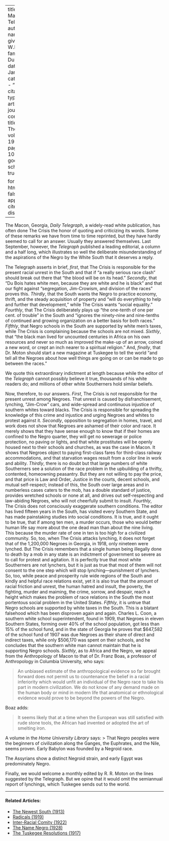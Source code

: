 
---
title: 'The Macon Telegraph'
author:
  - name:
      given: W.E.B.
      family: Du Bois
date: Jan. 1920
categories: 
  - ""
citation: 
  type: article-journal
  container-title: The Crisis
  volume: 19
  issue: 3
  page: 109-110
google-scholar: true

format:
  html:
    toc: false
    appendix-cite-as: display
---



The Macon, Georgia, *Daily Telegraph*, a widely-read white publication, has often done <span class="crisis-title">The Crisis</span> the honor of quoting and criticizing its words. Some of these remarks we have from time to time reprinted, but they have hardly seemed to call for an answer. Usually they answered themselves. Last September, however, the *Telegraph* published a leading editorial, a column and a half long, which illustrates so well the deliberate misunderstanding of the aspirations of the Negro by the White South that it deserves a reply. 

The Telegraph asserts in brief, *first*, that <span class="crisis-title">The Crisis</span> is responsible for the present racial unrest in the South and that if "a really serious race clash" should break out there that "the blood will be on its head." *Secondly*, that "Du Bois hates white men, because they are white and he is black" and that our fight against "segregation, Jim-Crowism, and division of the races" proves this. *Thirdly*, that the South wants the Negro to practice economy, thrift, and the steady acquisition of property and "will do everything to help and further that development," while <span class="crisis-title">The Crisis</span> wants "social equality." *Fourthly*, that <span class="crisis-title">The Crisis</span> deliberately plays up "the one-tenth of one per cent. of trouble" in the South and "ignores the ninety-nine and nine-tenths of continued and growing organization on a better basis for both races." *Fifthly*, that Negro schools in the South are supported by white men's taxes, while <span class="crisis-title">The Crisis</span> is complaining because the schools are not mixed. *Sixthly*, that "the black man lived for uncounted centuries in Africa on his own resources and never so much as improved the make-up of an arrow, coined a new word, or crept an inch nearer to a spiritual religion." And, *finally*, that Dr. Moton should start a new magazine at Tuskegee to tell the world "and tell all the Negroes about how well things are going on or can be made to go between the races." 

We quote this extraordinary indictment at length because while the editor of the *Telegraph* cannot possibly believe it true, thousands of his white readers do; and millions of other white Southerners hold similar beliefs. 

Now, therefore, to our answers. *First*, <span class="crisis-title">The Crisis</span> is not responsible for the present unrest among Negroes. That unrest is caused by disfranchisement, lynching, "Jim-Crow" cars, and wide-spread and continuous injustice of southern whites toward blacks. <span class="crisis-title">The Crisis</span> is responsible for spreading the knowledge of this crime and injustice and urging Negroes and whites to protest against it. *Secondly*, opposition to segregation in homes, travel, and work does not show that Negroes are ashamed of their color and race. It merely shows that they have sense enough to know that if their homes are confined to the Negro quarter, they will get no sewerage or police protection, no paving or lights, and that white prostitutes will be openly housed next to their schools and churches, as was the case in Macon. It shows that Negroes object to paying first-class fares for third-class railway accommodations, and that starvation wages result from a color line in work and ability. *Thirdly*, there is no doubt but that large numbers of white Southerners see a solution of the race problem in the upbuilding of a thrifty, contented, homeowning peasantry. But they are not willing to pay the price, and that price is Law and Order, Justice in the courts, decent schools, and mutual self-respect; instead of this, the South over large areas and in numberless cases caters to the mob, has a double standard of justice, provides wretched schools or none at all, and drives out self-respecting and law-abiding Negroes, who will not cheerfully submit to insult. *Fourthly*, <span class="crisis-title">The Crisis</span> does not consciously exaggerate southern conditions. The editor has lived fifteen years in the South, has visited every Southern State, and has made painstaking studies into social conditions. It is true, and it ought to be true, that if among ten men, a murder occurs, those who would better human life say more about the one dead man than about the nine living. This because the murder rate of one in ten is too high for a civilized community. So, too, when <span class="crisis-title">The Crisis</span> attacks lynching, it does not forget that of the 1,200,000 Negroes in  Georgia, in 1918, only nineteen were lynched. But <span class="crisis-title">The Crisis</span> remembers that a single human being illegally done to death by a mob in any state is an indictment of government so severe as to call for protest and agitation. It is perfectly true that most white Southerners are not lynchers, but it is just as true that most of them will not consent to the one step which will stop lynching---punishment of lynchers. So, too, while peace and prosperity rule wide regions of the South and kindly and helpful race relations exist, yet it is also true that the amount of racial friction and unrest, the human hatred and insult, the poverty, the fighting, murder and maiming, the crime, sorrow, and despair, reach a height which makes the problem of race relations in the South the most portentous social problem in the United States. *Fifthly*, it is untrue that Negro schools are supported by white taxes in the South. This is a blatant falsehood which has been disproven again and again. Charles L. Coon, a southern white school superintendent, found in 1909, that Negroes in eleven Southern States, forming over 40% of the school population, got less than 15% of the school fund, and in the state of Georgia he proves that $647,582 of the school fund of 1907 was due Negroes as their share of direct and indirect taxes, while only $506,170 was spent on their schools, and he concludes that the southern white man cannot maintain that he is supporting Negro schools. *Sixthly*, as to Africa and the Negro, we appeal from the Anthropology of Macon to that of Dr. Franz Boas, a professor of Anthropology in Columbia University, who says: 

> An unbiased estimate of the anthropological evidence so far brought forward does not permit us to countenance the belief in a racial inferiority which would unfit an individual of the Negro race to take his part in modern civilization. We do not know of any demand made on the human body or mind in modern life that anatomical or ethnological evidence would prove to be beyond the powers of the Negro.

Boaz adds: 

> It seems likely that at a time when the European was still satisfied with rude stone tools, the African had invented or adopted the art of smelting iron.

A volume in the *Home University Library* says: 
> That Negro peoples were the beginners of civilization along the Ganges, the Euphrates, and the Nile, seems proven. Early Babylon was founded by a Negroid race.    <p> The Assyrians show a distinct Negroid strain, and early Egypt was predominately Negro. 

Finally, we would welcome a monthly edited by R. R. Moton on the lines suggested by the Telegraph. But we opine that it would omit the semiannual report of lynchings, which Tuskegee sends out to the world.

<!-- Similar articles start here -->
<div  class="clear-wrap"></div>
<hr>
#### Related Articles:

* [The Newest South (1913)](/Volumes/06/03/newest_south.html)
* [Radicals (1919)](/Volumes/19/02/radicals.html)
* [Inter-Racial Comity (1922)](/Volumes/22/01/inter-racial_comity.html)
* [The Name Negro (1928)](/Volumes/35/03/name_negro.html)
* [The Tuskegee Resolutions (1917)](/Volumes/13/05/tuskegee_resolutions.html)

<!-- Similar articles end here -->